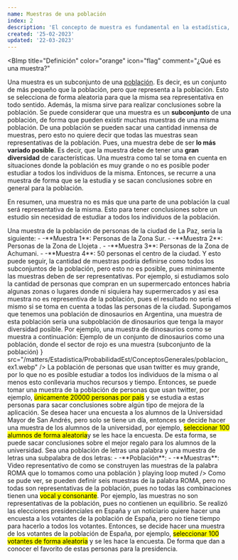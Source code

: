 ```yaml
---
name: Muestras de una población
index: 2
description: 'El concepto de muestra es fundamental en la estadística, ya que permite inferir las propiedades de una población utilizando una muestra representativa. La selección adecuada de la muestra y su correcto análisis son esenciales para obtener información precisa y útil sobre la población.'
created: '25-02-2023'
updated: '22-03-2023'
---
```


<BImp
  title="Definición"
  color="orange"
  icon="flag"
  comment="¿Qué es una muestra?"
>
  Una muestra es un subconjunto de una
  [población](/matters/Estadistica/ProbabilidadEst/ConceptosGenerales/1_poblacion).
  Es decir, es un conjunto de más pequeño que la población, pero que representa
  a la población. Esto se selecciona de forma aleatoria para que la misma sea
  representativa en todo sentido. Además, la misma sirve para realizar
  conclusiones sobre la población.
</BImp>
<BComment type="warn">
  Se puede considerar que una muestra es un **subconjunto** de una población, de
  forma que pueden existir muchas muestras de una misma población.
</BComment>
<BComment type="note">
  De una población se pueden sacar una cantidad inmensa de muestras, pero esto
  no quiere decir que todas las muestras sean representativas de la población.
  Pues, una muestra debe de ser **lo más variado posible**. Es decir, que la
  muestra debe de tener una **gran diversidad** de características.
</BComment>
<BComment type="note">
  Una muestra como tal se toma en cuenta en situaciones donde la población es
  muy grande o no es posible poder estudiar a todos los individuos de la misma.
  Entonces, se recurre a una muestra de forma que se la estudia y se sacan
  conclusiones sobre en general para la población.
</BComment>

En resumen, una muestra no es más que una parte de una población la cual
será representativa de la misma. Esto para tener conclusiones sobre
un estudio sin necesidad de estudiar a todos los individuos de la población.

<BChord title="Ejemplo de muestra 🤦‍♂️" top open>
  Una muestra de la población de personas de la ciudad de La Paz, seria la
  siguiente:
  <Balph>
    - -**Muestra 1**: Personas de la Zona Sur.
    - -**Muestra 2**: Personas de la Zona de Llojeta .
    - -**Muestra 3**: Personas de la Zona de Achumani.
    - -**Muestra 4**: 50 personas el centro de la ciudad.
  </Balph>
  Y esto puede seguir, la cantidad de muestras podria definirse como
  todos los subconjuntos de la población, pero esto no es posible, pues
  minimamente las muestras deben de ser representativas. Por ejemplo, si
  estudiamos solo la cantidad de personas que compran en un supermercado
  entonces habria algunas zonas o lugares donde ni siquiera hay supermercados y
  asi esa muestra no es representiva de la población, pues el resultado no seria
  el mismo si se toma en cuenta a todas las personas de la ciudad.

</BChord>

<BChord title="Muestra de dinosaurios 🐱‍🐉" color="green">
  Supongamos que tenemos una población de dinosaurios en Argentina, una muestra
  de esta población sería una subpoblación de dinosaurios que tenga la mayor
  diversidad posible. Por ejemplo, una muestra de dinosaurios como se muestra a
  continuación:
  <ImgAbs
    title="Ejemplo de población con conjuntos"
    content={
      <>
        Ejemplo de un conjunto de dinosaurios como una población, donde el
        sector de rojo es una muestra (subconjunto de la población)
      </>
    }
    src="/matters/Estadistica/ProbabilidadEst/ConceptosGenerales/poblacion_ex1.webp"
  />
</BChord>

<BChord title="Muestra de twitter 📱" color="blue">
  La población de personas que usan twitter es muy grande, por lo que no es
  posible estudiar a todos los individuos de la misma o al menos esto
  conllevaria muchos recursos y tiempo. Entonces, se puede tomar una muestra de
  la población de personas que usan twitter, por ejemplo,
  <mark>únicamente 20000 personas por país</mark> y se estudia a estas personas para
  sacar conclusiones sobre algún tipo de mejora de la aplicación.
</BChord>

<BChord title="Muestra de alumnos 🎁">
  Se desea hacer una encuesta a los alumnos de la Universidad Mayor de San
  Andrés, pero solo se tiene un día, entonces se decide hacer una muestra de los
  alumnos de la universidad, por ejemplo,
  <mark>seleccionar 100 alumnos de forma aleatoria</mark>y se les hace la encuesta.
  De esta forma, se puede sacar conclusiones sobre el mejor regalo para los alumnos
  de la universidad.
</BChord>

<BChord title="🌟Muestra y población abstracta 🔡" color="yellow" open>
  Sea una población de letras una palabra y una muestra de letras una subpalabra
  de dos letras:
  <Balph>
    - -**Población**: <Ltx txt='ROMA'/>
    - -**Muestras**: <Ltx txt='\{RO, RM, RA, OM, OA, MA\}'/>
  </Balph>
  <VidAbs
    url='/matters/Estadistica/ProbabilidadEst/ConceptosGenerales/1_ex1.mp4'
    title='Representación de las combinaciones'
    content={
      <>
        Video representativo de como se construyen las muestras de la palabra ROMA que lo tomamos como una población
      </>
    }
    playing
    loop
    muted
  />
  Como se pude ver, se pueden definir seis muestras de la palabra ROMA, pero no
  todas son representativas de la población, pues no todas las combinaciones
  tienen una <mark>vocal y consonante</mark>. Por ejemplo, las muestras
  <mark><Ltx txt='\{RM, OA\}'/></mark> no son representativas de la población, pues no
  contienen un equilibrio.

</BChord>

<BChord title="Votaciones de presidencia 📊">
  Se realizó las elecciones presidenciales en España y un noticiario quiere
  hacer una encuesta a los votantes de la población de España, pero no tiene
  tiempo para hacerlo a todos los votantes. Entonces, se decide hacer una
  muestra de los votantes de la población de España, por ejemplo,
  <mark>seleccionar 100 votantes de forma aleatoria</mark> y se les hace la encuesta.
  De forma que dan a conocer el favorito de estas personas para la presidencia.
</BChord>
